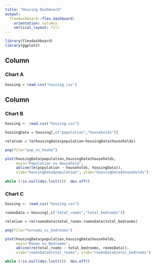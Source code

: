 ```yaml
---
title: "Housing Dashboard"
output: 
  flexdashboard::flex_dashboard:
    orientation: columns
    vertical_layout: fill
---
```


```r
library(flexdashboard)
library(ggplot2)
```

Column {data-width=650}
-----------------------------------------------------------------------

### Chart A

```r
housing = read.csv('housing.csv')

```

Column {data-width=350}
-----------------------------------------------------------------------

### Chart B

```r
housing <- read.csv("housing.csv")

housingData = housing[,c("population","households")]

relation = lm(housingData$population~housingData$households)

png(file="pop_vs_houho")

plot(housingData$population,housingData$households,
     main="Population vs Household",
     abline(lm(population ~ households, housingData)),
     xlab="housingData$population", ylab="housingData$households")
     
while (!is.null(dev.list()))  dev.off()

```

### Chart C

```r
housing <- read.csv("housing.csv")

roomsData = housing[,c("total_rooms","total_bedrooms")]

relation = rm(roomsData$total_rooms~roomsData$total_bedrooms)

png(file="torooms_vs_bedrooms")

plot(housingData$population,housingData$households,
     main="Rooms vs Bedrooms",
     abline(rm(total_rooms ~ total_bedrooms, roomsData)),
     xlab="roomsData$total_rooms", ylab="roomsData$total_bedrooms")

while (!is.null(dev.list()))  dev.off()

```

